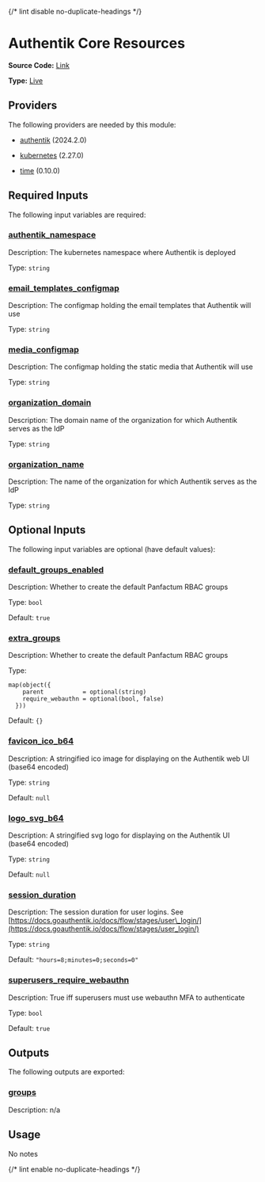 {/* lint disable no-duplicate-headings */}

# Authentik Core Resources

**Source Code:** [Link](https://github.com/Panfactum/stack/tree/__currentPanfactumVersion__/packages/terraform/authentik_core_resources)

**Type:** [Live](./overview)

## Providers

The following providers are needed by this module:

* [authentik](#requirement_authentik) (2024.2.0)

* [kubernetes](https://registry.terraform.io/providers/hashicorp/kubernetes/2.27.0/docs) (2.27.0)

* [time](https://registry.terraform.io/providers/hashicorp/time/0.10.0/docs) (0.10.0)

## Required Inputs

The following input variables are required:

### <a name="input_authentik_namespace" /> [authentik\_namespace](#input_authentik_namespace)

Description: The kubernetes namespace where Authentik is deployed

Type: `string`

### <a name="input_email_templates_configmap" /> [email\_templates\_configmap](#input_email_templates_configmap)

Description: The configmap holding the email templates that Authentik will use

Type: `string`

### <a name="input_media_configmap" /> [media\_configmap](#input_media_configmap)

Description: The configmap holding the static media that Authentik will use

Type: `string`

### <a name="input_organization_domain" /> [organization\_domain](#input_organization_domain)

Description: The domain name of the organization for which Authentik serves as the IdP

Type: `string`

### <a name="input_organization_name" /> [organization\_name](#input_organization_name)

Description: The name of the organization for which Authentik serves as the IdP

Type: `string`

## Optional Inputs

The following input variables are optional (have default values):

### <a name="input_default_groups_enabled" /> [default\_groups\_enabled](#input_default_groups_enabled)

Description: Whether to create the default Panfactum RBAC groups

Type: `bool`

Default: `true`

### <a name="input_extra_groups" /> [extra\_groups](#input_extra_groups)

Description: Whether to create the default Panfactum RBAC groups

Type:

```hcl
map(object({
    parent           = optional(string)
    require_webauthn = optional(bool, false)
  }))
```

Default: `{}`

### <a name="input_favicon_ico_b64" /> [favicon\_ico\_b64](#input_favicon_ico_b64)

Description: A stringified ico image for displaying on the Authentik web UI (base64 encoded)

Type: `string`

Default: `null`

### <a name="input_logo_svg_b64" /> [logo\_svg\_b64](#input_logo_svg_b64)

Description: A stringified svg logo for displaying on the Authentik UI (base64 encoded)

Type: `string`

Default: `null`

### <a name="input_session_duration" /> [session\_duration](#input_session_duration)

Description: The session duration for user logins. See [https://docs.goauthentik.io/docs/flow/stages/user\_login/](https://docs.goauthentik.io/docs/flow/stages/user_login/)

Type: `string`

Default: `"hours=8;minutes=0;seconds=0"`

### <a name="input_superusers_require_webauthn" /> [superusers\_require\_webauthn](#input_superusers_require_webauthn)

Description: True iff superusers must use webauthn MFA to authenticate

Type: `bool`

Default: `true`

## Outputs

The following outputs are exported:

### <a name="output_groups" /> [groups](#output_groups)

Description: n/a

## Usage

No notes

{/* lint enable no-duplicate-headings */}
